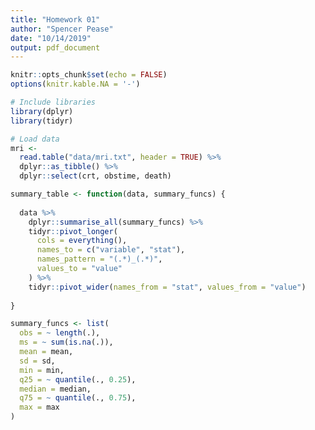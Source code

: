 ```yaml
---
title: "Homework 01"
author: "Spencer Pease"
date: "10/14/2019"
output: pdf_document
---
```


```r
knitr::opts_chunk$set(echo = FALSE)
options(knitr.kable.NA = '-')

# Include libraries
library(dplyr)
library(tidyr)

# Load data
mri <- 
  read.table("data/mri.txt", header = TRUE) %>% 
  dplyr::as_tibble() %>% 
  dplyr::select(crt, obstime, death)

```


```r

summary_table <- function(data, summary_funcs) {
  
  data %>%
    dplyr::summarise_all(summary_funcs) %>%
    tidyr::pivot_longer(
      cols = everything(),
      names_to = c("variable", "stat"),
      names_pattern = "(.*)_(.*)",
      values_to = "value"
    ) %>%
    tidyr::pivot_wider(names_from = "stat", values_from = "value")
  
}

summary_funcs <- list(
  obs = ~ length(.),
  ms = ~ sum(is.na(.)),
  mean = mean,
  sd = sd,
  min = min,
  q25 = ~ quantile(., 0.25),
  median = median,
  q75 = ~ quantile(., 0.75),
  max = max
)

```
